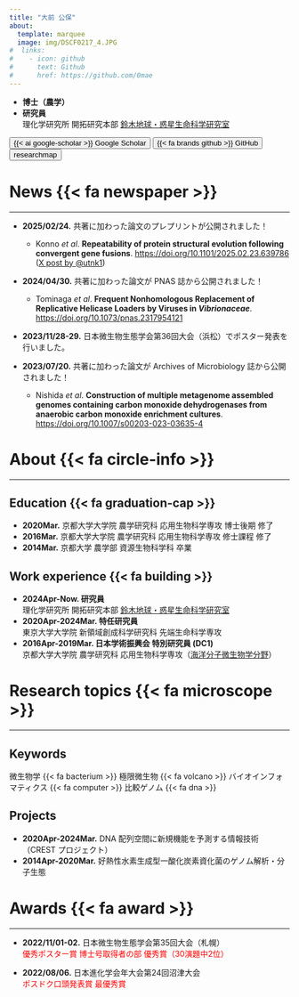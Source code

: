 ```yaml
---
title: "大前 公保"
about:
  template: marquee
  image: img/DSCF0217_4.JPG
#  links:
#    - icon: github
#      text: Github
#      href: https://github.com/0mae
---
```


- **博士（農学）**<i class="fa-solid fa-graduation-cap"></i>
- **研究員**<br>
  理化学研究所 開拓研究本部 [鈴木地球・惑星生命科学研究室](https://www.riken.jp/research/labs/chief/geobiol_astrobiol/index.html) <i class="fa-solid fa-building-columns"></i>

<button type="button" class="btn btn-primary" onclick="location.href='https://scholar.google.co.jp/citations?user=QLsz6OMAAAAJ&hl=ja'">
{{< ai google-scholar >}} Google Scholar
</button>
<button type="button" class="btn btn-dark" onclick="location.href='https://github.com/0mae'">
{{< fa brands github >}} GitHub
</button>
</button>
<button type="button" class="btn btn-secondary" onclick="location.href='https://researchmap.jp/omaek'">
researchmap
</button>

# News {{< fa newspaper >}}

---

- **2025/02/24.** 共著に加わった論文のプレプリントが公開されました！
  - Konno *et al*. **Repeatability of protein structural evolution following convergent gene fusions**. [https://doi.org/10.1101/2025.02.23.639786](https://doi.org/10.1101/2025.02.23.639786) ([X post by @utnk1](https://x.com/utnk1/status/1894018943267795408))

- **2024/04/30.** 共著に加わった論文が PNAS 誌から公開されました！
  - Tominaga *et al*. **Frequent Nonhomologous Replacement of Replicative Helicase Loaders by Viruses in *Vibrionaceae***. [https://doi.org/10.1073/pnas.2317954121](https://doi.org/10.1073/pnas.2317954121)

- **2023/11/28-29.** 日本微生物生態学会第36回大会（浜松）でポスター発表を行いました。<br>

- **2023/07/20.** 共著に加わった論文が Archives of Microbiology 誌から公開されました！
  - Nishida *et al*. **Construction of multiple metagenome assembled genomes containing carbon monoxide dehydrogenases from anaerobic carbon monoxide enrichment cultures**. [https://doi.org/10.1007/s00203-023-03635-4](https://doi.org/10.1007/s00203-023-03635-4)

# About {{< fa circle-info >}}

---

## Education {{< fa graduation-cap >}}

- **2020Mar.** 京都大学大学院 農学研究科 応用生物科学専攻 博士後期 修了
- **2016Mar.** 京都大学大学院 農学研究科 応用生物科学専攻 修士課程 修了
- **2014Mar.** 京都大学 農学部 資源生物科学科 卒業

## Work experience {{< fa building >}}

- **2024Apr-Now. 研究員**<br>理化学研究所 開拓研究本部 [鈴木地球・惑星生命科学研究室](https://www.riken.jp/research/labs/chief/geobiol_astrobiol/index.html)
- **2020Apr-2024Mar. 特任研究員**<br>東京大学大学院 新領域創成科学研究科 先端生命科学専攻
- **2016Apr-2019Mar. 日本学術振興会 特別研究員 (DC1)**<br>京都大学大学院 農学研究科 応用生物科学専攻（[海洋分子微生物学分野](http://www.google.com/url?q=http%3A%2F%2Fwww.microbiology.marine.kais.kyoto-u.ac.jp%2F&sa=D&sntz=1&usg=AOvVaw1hlrXyxdodQNS_s643cNXA)）

# Research topics {{< fa microscope >}}

---

## Keywords

微生物学 {{< fa bacterium >}} 極限微生物 {{< fa volcano >}} バイオインフォマティクス {{< fa computer >}} 比較ゲノム {{< fa dna >}}

## Projects

- **2020Apr-2024Mar.** DNA 配列空間に新規機能を予測する情報技術（CREST プロジェクト）
- **2014Apr-2020Mar.** 好熱性水素生成型一酸化炭素資化菌のゲノム解析・分子生態

# Awards {{< fa award >}}

---

- **2022/11/01-02.** 日本微生物生態学会第35回大会（札幌）<br>
<span style="color:red">優秀ポスター賞 博士号取得者の部 優秀賞（30演題中2位）</span><br>

- **2022/08/06.** 日本進化学会年大会第24回沼津大会<br>
<span style="color:red">ポスドク口頭発表賞 最優秀賞</span><br>
